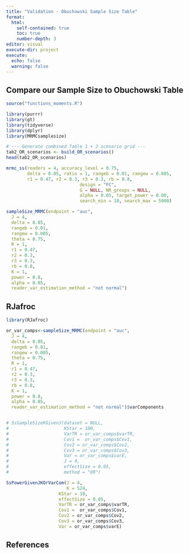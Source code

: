 ```yaml
---
title: "Validation - Obuchowski Sample Size Table"
format:   
  html:
    self-contained: true
    toc: true
    number-depth: 3
editor: visual
execute-dir: project
execute:
  echo: false
  warning: false
---
```


## Compare our Sample Size to Obuchowski Table

```r

source("functions_moments.R")

library(purrr)
library(gt)
library(tidyverse)
library(dplyr)
library(MRMCsamplesize)

```

```r

# --- Generate combined Table 1 + 2 scenario grid ---
tab2_OR_scenarios <- build_OR_scenarios()
head(tab2_OR_scenarios)

```

```r

mrmc_ss(readers = 4, accuracy_level = 0.75, 
        delta = 0.05, ratio = 1, rangeb = 0.01, rangew = 0.005, 
        r1 = 0.47, r2 = 0.3, r3 = 0.3, rb = 0.8, 
                            design = "FC",
                            G = NULL, NR_groups = NULL,
                            alpha = 0.05, target_power = 0.80,
                            search_min = 10, search_max = 5000)

sampleSize_MRMC(endpoint = "auc",
  J = 4,
  delta = 0.05,
  rangeb = 0.01, 
  rangew = 0.005,
  theta = 0.75,
  R = 1,
  r1 = 0.47,
  r2 = 0.3,
  r3 = 0.3,
  rb = 0.8,
  K = 1,
  power = 0.8,
  alpha = 0.05,
  reader_var_estimation_method = "not normal")


```

## RJafroc

```r

library(RJafroc)

or_var_comps<-sampleSize_MRMC(endpoint = "auc",
  J = 4,
  delta = 0.05,
  rangeb = 0.01, 
  rangew = 0.005,
  theta = 0.75,
  R = 1,
  r1 = 0.47,
  r2 = 0.3,
  r3 = 0.3,
  rb = 0.8,
  K = 1,
  power = 0.8,
  alpha = 0.05,
  reader_var_estimation_method = "not normal")$varComponents


# SsSampleSizeKGivenJ(dataset = NULL, 
#                     KStar = 100,
#                     VarTR = or_var_comps$varTR, 
#                     Cov1 =  or_var_comps$Cov1,
#                     Cov2 = or_var_comps$Cov2,
#                     Cov3 = or_var_comps$Cov3,
#                     Var = or_var_comps$varE, 
#                     J = 4,
#                     effectSize = 0.05,
#                     method = "OR")

SsPowerGivenJKOrVarCom(J = 4,
                       K = 524,
                    KStar = 10,
                    effectSize = 0.05,
                    VarTR = or_var_comps$varTR, 
                    Cov1 =  or_var_comps$Cov1,
                    Cov2 = or_var_comps$Cov2,
                    Cov3 = or_var_comps$Cov3,
                    Var = or_var_comps$varE)


```

## References
